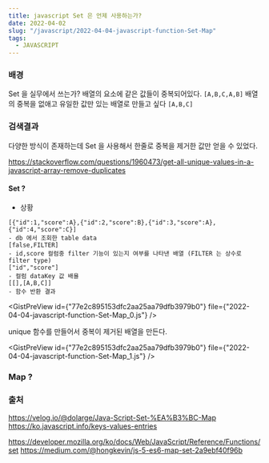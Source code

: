 ```yaml
---
title: javascript Set 은 언제 사용하는가?
date: 2022-04-02
slug: "/javascript/2022-04-04-javascript-function-Set-Map"
tags:
  - JAVASCRIPT
--- 
```


### 배경

Set 을 실무에서 쓰는가?
배열의 요소에 같은 값들이 중복되어있다.
`[A,B,C,A,B]`
배열의 중복을 없애고 유일한 값만 있는 배열로 만들고 싶다
`[A,B,C]`

### 검색결과
다양한 방식이 존재하는데
Set 을 사용해서 한줄로 중복을 제거한 값만 얻을 수 있었다.


https://stackoverflow.com/questions/1960473/get-all-unique-values-in-a-javascript-array-remove-duplicates

#### Set ?
 - 상황
 ```
[{"id":1,"score":A},{"id":2,"score":B},{"id":3,"score":A},{"id":4,"score":C}]
- db 에서 조회한 table data
[false,FILTER]
- id,score 컬럼중 filter 기능이 있는지 여부를 나타낸 배열 (FILTER 는 상수로 filter type)
["id","score"]
- 컬럼 dataKey 값 배욜
[[],[A,B,C]]
- 함수 반환 결과
``` 
<GistPreView
    id={"77e2c895153dfc2aa25aa79dfb3979b0"}
    file={"2022-04-04-javascript-function-Set-Map_0.js"}
/>


unique 함수를 만들어서 중복이 제거된 배열을 만든다.

<GistPreView
    id={"77e2c895153dfc2aa25aa79dfb3979b0"}
    file={"2022-04-04-javascript-function-Set-Map_1.js"}
/>

### Map ?



### 출처
https://velog.io/@dolarge/Java-Script-Set-%EA%B3%BC-Map
https://ko.javascript.info/keys-values-entries

https://developer.mozilla.org/ko/docs/Web/JavaScript/Reference/Functions/set
https://medium.com/@hongkevin/js-5-es6-map-set-2a9ebf40f96b


